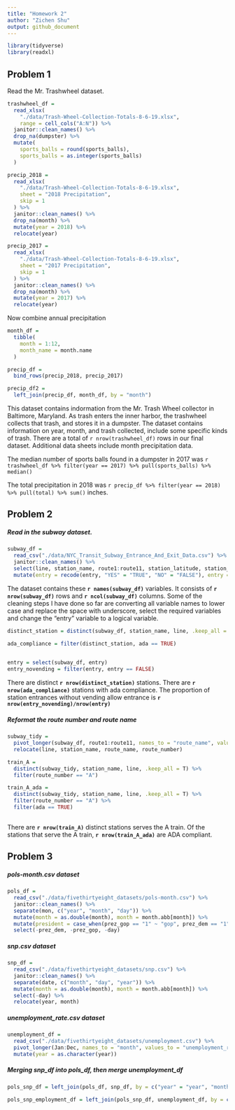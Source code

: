 ```yaml
---
title: "Homework 2"
author: "Zichen Shu"
output: github_document
---
```


```r
library(tidyverse)
library(readxl)
```

## Problem 1

Read the Mr. Trashwheel dataset.

```r
trashwheel_df = 
  read_xlsx(
    "./data/Trash-Wheel-Collection-Totals-8-6-19.xlsx",
    range = cell_cols("A:N")) %>% 
  janitor::clean_names() %>% 
  drop_na(dumpster) %>% 
  mutate(
    sports_balls = round(sports_balls),
    sports_balls = as.integer(sports_balls)
  )
```

```r
precip_2018 =
  read_xlsx(
    "./data/Trash-Wheel-Collection-Totals-8-6-19.xlsx",
    sheet = "2018 Precipitation",
    skip = 1
  ) %>% 
  janitor::clean_names() %>% 
  drop_na(month) %>% 
  mutate(year = 2018) %>% 
  relocate(year)
```

```r
precip_2017 =
  read_xlsx(
    "./data/Trash-Wheel-Collection-Totals-8-6-19.xlsx",
    sheet = "2017 Precipitation",
    skip = 1
  ) %>% 
  janitor::clean_names() %>% 
  drop_na(month) %>% 
  mutate(year = 2017) %>% 
  relocate(year)
```

Now combine annual precipitation

```r
month_df =
  tibble(
    month = 1:12,
    month_name = month.name
  )

precip_df = 
  bind_rows(precip_2018, precip_2017)

precip_df2 = 
  left_join(precip_df, month_df, by = "month")
```

This dataset contains indormation from the Mr. Trash Wheel collector in Baltimore, Maryland. As trash enters the inner harbor, the trashwheel collects that trash, and stores it in a dumpster. The dataset contains information on year, month, and trash collected, include some specific kinds of trash. There are a total of `r nrow(trashwheel_df)` rows in our final dataset. Additional data sheets include month precipitation data.

The median number of sports balls found in a dumpster in 2017 was `r trashwheel_df %>% filter(year == 2017) %>% pull(sports_balls) %>% median()`

The total precipitation in 2018 was `r precip_df %>% filter(year == 2018) %>% pull(total) %>% sum()` inches.



## Problem 2

##### Read in the subway dataset.
```r
subway_df = 
  read_csv("./data/NYC_Transit_Subway_Entrance_And_Exit_Data.csv") %>% 
  janitor::clean_names() %>% 
  select(line, station_name, route1:route11, station_latitude, station_longitude, entry, vending, entrance_type, ada) %>% 
  mutate(entry = recode(entry, "YES" = "TRUE", "NO" = "FALSE"), entry = as.logical(entry), route8 = as.character(route8), route9 = as.character(route9), route10 = as.character(route10), route11 = as.character(route11))

```

The dataset contains these **`r names(subway_df)`** variables. It consists of **`r nrow(subway_df)`** rows and **`r ncol(subway_df)`** columns. Some of the cleaning steps I have done so far are converting all variable names to lower case and replace the space with underscore, select the required variables and change the "entry" variable to a logical variable.

```r
distinct_station = distinct(subway_df, station_name, line, .keep_all = T)

ada_compliance = filter(distinct_station, ada == TRUE)
  

entry = select(subway_df, entry)
entry_novending = filter(entry, entry == FALSE)

```

There are distinct **`r nrow(distinct_station)`** stations.
There are **`r nrow(ada_compliance)`** stations with ada compliance.
The proportion of station entrances without vending allow entrance is **`r nrow(entry_novending)/nrow(entry)`**

##### Reformat the route number and route name

```r
subway_tidy = 
  pivot_longer(subway_df, route1:route11, names_to = "route_name", values_to = "route_number") %>% 
  relocate(line, station_name, route_name, route_number)

train_A = 
  distinct(subway_tidy, station_name, line, .keep_all = T) %>% 
  filter(route_number == "A")

train_A_ada = 
  distinct(subway_tidy, station_name, line, .keep_all = T) %>%  
  filter(route_number == "A") %>% 
  filter(ada == TRUE)
  
```

There are **`r nrow(train_A)`** distinct stations serves the A train. Of the stations that serve the A train, **`r nrow(train_A_ada)`** are ADA compliant.

## Problem 3

##### pols-month.csv dataset
```r
pols_df = 
  read_csv("./data/fivethirtyeight_datasets/pols-month.csv") %>% 
  janitor::clean_names() %>% 
  separate(mon, c("year", "month", "day")) %>% 
  mutate(month = as.double(month), month = month.abb[month]) %>% 
  mutate(president = case_when(prez_gop == "1" ~ "gop", prez_dem == "1" ~ "dem")) %>% 
  select(-prez_dem, -prez_gop, -day)
```

##### snp.csv dataset
```r
snp_df =
  read_csv("./data/fivethirtyeight_datasets/snp.csv") %>% 
  janitor::clean_names() %>%
  separate(date, c("month", "day", "year")) %>%
  mutate(month = as.double(month), month = month.abb[month]) %>% 
  select(-day) %>% 
  relocate(year, month)
```

##### unemployment_rate.csv dataset
```r
unemployment_df =
  read_csv("./data/fivethirtyeight_datasets/unemployment.csv") %>%
  pivot_longer(Jan:Dec, names_to = "month", values_to = "unemployment_rate") %>%   janitor::clean_names() %>% 
  mutate(year = as.character(year))
```

##### Merging snp_df into pols_df, then merge unemployment_df

```r
pols_snp_df = left_join(pols_df, snp_df, by = c("year" = "year", "month" = "month"))

pols_snp_employment_df = left_join(pols_snp_df, unemployment_df, by = c("year" = "year", "month" = "month"))
```




